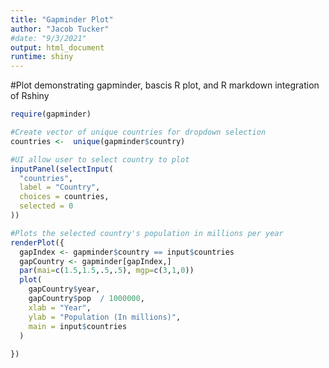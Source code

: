 ```yaml
---
title: "Gapminder Plot"
author: "Jacob Tucker"
#date: "9/3/2021"
output: html_document
runtime: shiny
---
```


#Plot demonstrating gapminder, bascis R plot, and R markdown integration of Rshiny


```r
require(gapminder)

#Create vector of unique countries for dropdown selection
countries <-  unique(gapminder$country)

#UI allow user to select country to plot
inputPanel(selectInput(
  "countries",
  label = "Country",
  choices = countries,
  selected = 0
))

#Plots the selected country's population in millions per year
renderPlot({
  gapIndex <- gapminder$country == input$countries
  gapCountry <- gapminder[gapIndex,]
  par(mai=c(1.5,1.5,.5,.5), mgp=c(3,1,0))
  plot(
    gapCountry$year,
    gapCountry$pop  / 1000000,
    xlab = "Year",
    ylab = "Population (In millions)",
    main = input$countries
  )
  
})
    


```






